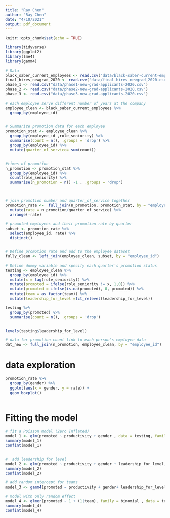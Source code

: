 ```yaml
---
title: "Ray Chen"
author: "Ray Chen"
date: "4/10/2021"
output: pdf_document
---
```

```r
knitr::opts_chunk$set(echo = TRUE)
```


```r
library(tidyverse)
library(ggplot2)
library(lme4)
library(gamm4)
```

```r
# Data
black_saber_current_employees <- read.csv("data/black-saber-current-employees.csv")
final_hires_newgrad_2020 <- read.csv("data/final-hires-newgrad_2020.csv")
phase_1 <- read.csv("data/phase1-new-grad-applicants-2020.csv")
phase_2 <- read.csv("data/phase2-new-grad-applicants-2020.csv")
phase_3 <- read.csv("data/phase3-new-grad-applicants-2020.csv")
```



```r
# each employee serve different number of years at the company
employee_clean <- black_saber_current_employees %>% 
  group_by(employee_id) 


# Summarize promotion data for each employee
promotion_stat <- employee_clean %>% 
  group_by(employee_id ,role_seniority) %>% 
  summarise(count = n(), .groups = 'drop') %>% 
  group_by(employee_id) %>% 
  mutate(quarter_of_service= sum(count)) 


#times of promotion 
n_promotion <- promotion_stat %>% 
  group_by(employee_id) %>% 
  count(role_seniority) %>% 
  summarise(n_promotion = n() -1 , .groups = 'drop') 



# join promotion number and quarter_of_service together 
promotion_rate <-  full_join(n_promotion, promotion_stat, by = "employee_id") %>% 
  mutate(rate = n_promotion/quarter_of_service) %>% 
  arrange(-rate)

# promoted employees and their promotion rate by quarter
subset <- promotion_rate %>% 
  select(employee_id, rate) %>% 
  distinct()


# Define promotion rate and add to the employee dataset
fully_clean <- left_join(employee_clean, subset, by = "employee_id")

```


```r
# Define dummy variable and specify each quarter's promotion status
testing <- employee_clean %>% 
  group_by(employee_id) %>% 
  mutate(x = lag(role_seniority)) %>% 
  mutate(promoted = ifelse(role_seniority != x, 1,0)) %>% 
  mutate(promoted = ifelse(is.na(promoted), 0, promoted)) %>% 
  mutate(team = as_factor(team)) %>% 
  mutate(leadership_for_level =fct_relevel(leadership_for_level))

testing %>% 
  group_by(promoted) %>% 
  summarise(count = n(), .groups = 'drop')


levels(testing$leadership_for_level)

# data for promotion count link to each person's employee data
dat_new <- full_join(n_promotion, employee_clean, by = "employee_id") 


```

# data exploration    
```r
promotion_rate %>% 
  group_by(gender) %>% 
  ggplot(aes(x = gender, y = rate)) + 
  geom_boxplot()
  
```



# Fitting the model
```r
# fit a Poisson model (Zero Inflated)
model_1 <- glm(promoted ~ productivity + gender , data = testing, family = binomial(link= "logit"))
summary(model_1)
confint(model_1)


#  add leadership for level
model_2 <- glm(promoted ~ productivity + gender + leadership_for_level, data = testing, family = binomial(link = "logit"))
summary(model_2)
confint(model_2)

# add random intercept for teams 
model_3 <- gamm4(promoted ~ productivity + gender+ leadership_for_level+ s(team, bs = "re") , family = binomial(link = "logit"), data = testing)

# model with only random effect
model_4 <- glmer(promoted ~ 1 + (1|team), family = binomial , data = testing)
summary(model_4)
confint(model_4)
```
